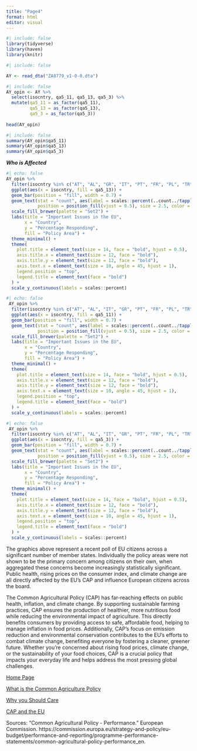 ```yaml
---
title: "Page4"
format: html
editor: visual
---
```


```r
#| include: false
library(tidyverse)
library(haven)
library(knitr)
```

```r
#| include: false

AY <- read_dta("ZA8779_v1-0-0.dta")
```

```r
#| include: false
AY_opin <- AY %>% 
  select(isocntry, qa5_11, qa5_13, qa5_3) %>% 
  mutate(qa5_11 = as_factor(qa5_11),
         qa5_13 = as_factor(qa5_13),
         qa5_3 = as_factor(qa5_3))
  
head(AY_opin)
```

```r
#| include: false
summary(AY_opin$qa5_11)
summary(AY_opin$qa5_13)
summary(AY_opin$qa5_3)
```

***Who is Affected***

```r
#| echo: false
AY_opin %>% 
  filter(isocntry %in% c("AT", "AL", "GR", "IT", "PT", "FR", "PL", "TR", "NL", "ES", "BE")) %>%
  ggplot(aes(x = isocntry, fill = qa5_13)) +
  geom_bar(position = "fill", width = 0.7) +
  geom_text(stat = "count", aes(label = scales::percent(..count../tapply(..count.., ..x.., sum)[..x..])), 
            position = position_fill(vjust = 0.5), size = 2.5, color = "black") +
  scale_fill_brewer(palette = "Set2") +
  labs(title = "Important Issues in the EU", 
       x = "Country", 
       y = "Percentage Responding", 
       fill = "Policy Area") +
  theme_minimal() +
  theme(
    plot.title = element_text(size = 14, face = "bold", hjust = 0.5),
    axis.title.x = element_text(size = 12, face = "bold"),
    axis.title.y = element_text(size = 12, face = "bold"),
    axis.text.x = element_text(size = 10, angle = 45, hjust = 1),
    legend.position = "top",
    legend.title = element_text(face = "bold")
  ) +
  scale_y_continuous(labels = scales::percent)
```

```r
#| echo: false
 AY_opin %>% 
  filter(isocntry %in% c("AT", "AL", "IT", "GR", "PT", "FR", "PL", "TR", "NL", "ES", "BE")) %>%
  ggplot(aes(x = isocntry, fill = qa5_11)) +
  geom_bar(position = "fill", width = 0.7) +
  geom_text(stat = "count", aes(label = scales::percent(..count../tapply(..count.., ..x.., sum)[..x..])), 
            position = position_fill(vjust = 0.5), size = 2.5, color = "black") +
  scale_fill_brewer(palette = "Set2") +
  labs(title = "Important Issues in the EU", 
       x = "Country", 
       y = "Percentage Responding", 
       fill = "Policy Area") +
  theme_minimal() +
  theme(
    plot.title = element_text(size = 14, face = "bold", hjust = 0.5),
    axis.title.x = element_text(size = 12, face = "bold"),
    axis.title.y = element_text(size = 12, face = "bold"),
    axis.text.x = element_text(size = 10, angle = 45, hjust = 1),
    legend.position = "top",
    legend.title = element_text(face = "bold")
  ) +
  scale_y_continuous(labels = scales::percent)
```

```r
#| echo: false
 AY_opin %>% 
  filter(isocntry %in% c("AT", "AL", "IT", "GR", "PT", "FR", "PL", "TR", "NL", "ES", "BE")) %>%
  ggplot(aes(x = isocntry, fill = qa5_3)) +
  geom_bar(position = "fill", width = 0.7) +
  geom_text(stat = "count", aes(label = scales::percent(..count../tapply(..count.., ..x.., sum)[..x..])), 
            position = position_fill(vjust = 0.5), size = 2.5, color = "black") +
  scale_fill_brewer(palette = "Set2") +
  labs(title = "Important Issues in the EU", 
       x = "Country", 
       y = "Percentage Responding", 
       fill = "Policy Area") +
  theme_minimal() +
  theme(
    plot.title = element_text(size = 14, face = "bold", hjust = 0.5),
    axis.title.x = element_text(size = 12, face = "bold"),
    axis.title.y = element_text(size = 12, face = "bold"),
    axis.text.x = element_text(size = 10, angle = 45, hjust = 1),
    legend.position = "top",
    legend.title = element_text(face = "bold")
  ) +
  scale_y_continuous(labels = scales::percent)
```

The graphics above represent a recent poll of EU citizens across a significant number of member states. Individually the policy areas were not shown to be the primary concern among citizens on their own, when aggregated these concerns become increasingly statistically significant. Public health, rising prices on the consumer index, and climate change are all directly affected by the EU's CAP and influence European citizens across the board.

The Common Agricultural Policy (CAP) has far-reaching effects on public health, inflation, and climate change. By supporting sustainable farming practices, CAP ensures the production of healthier, more nutritious food while reducing the environmental impact of agriculture. This directly benefits consumers by providing access to safe, affordable food, helping to manage inflation in food prices. Additionally, CAP’s focus on emission reduction and environmental conservation contributes to the EU’s efforts to combat climate change, benefiting everyone by fostering a cleaner, greener future. Whether you're concerned about rising food prices, climate change, or the sustainability of your food choices, CAP is a crucial policy that impacts your everyday life and helps address the most pressing global challenges.

[Home Page](Landing.html)

[What is the Common Agriculture Policy](Page1.html)

[Why you Should Care](Page2.html)

[CAP and the EU](Page3.html)

Sources: “Common Agricultural Policy - Performance.” European Commission. https://commission.europa.eu/strategy-and-policy/eu-budget/performance-and-reporting/programme-performance-statements/common-agricultural-policy-performance_en.
